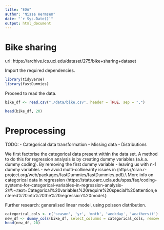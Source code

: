 ```yaml
---
title: "EDA"
author: "Nisse Hermsen"
date: "`r Sys.Date()`"
output: html_document
---
```


# Bike sharing
url: https://archive.ics.uci.edu/dataset/275/bike+sharing+dataset

Import the required dependencies.
```r
library(tidyverse)
library(fastDummies)
```
Proceed to read the data.
```r
bike_df <- read.csv("./data/bike.csv", header = TRUE, sep = ",")

head(bike_df, 20)
```

# Preprocessing
TODO:
- Categorical data transformation
- Missing data
- Distributions

We first factorise the categorical data present within the data set. A method to do this for regression analysis is by
creating dummy variables (a.k.a. dummy coding). By removing the first dummy variable - leaving us with n-1 dummy
variables - we avoid multi-collinearity issues in  (https://cran.r-project.org/web/packages/fastDummies/fastDummies.pdf).\\
More info on categorical data in regression (https://stats.oarc.ucla.edu/spss/faq/coding-systems-for-categorical-variables-in-regression-analysis-2/#:~:text=Categorical%20variables%20require%20special%20attention,entered%20into%20the%20regression%20model.)

Further research: generalised linear model, using poisson distribution.
```r
categorical_cols <- c('season', 'yr', 'mnth', 'weekday', 'weathersit')
new_df <- dummy_cols(bike_df, select_columns = categorical_cols, remove_first_dummy = TRUE)
head(new_df, 20)
```